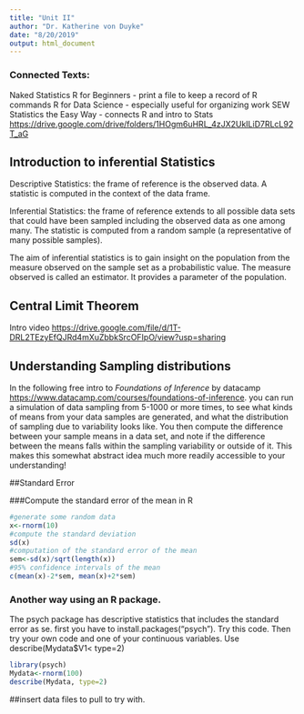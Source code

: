 ```yaml
---
title: "Unit II"
author: "Dr. Katherine von Duyke"
date: "8/20/2019"
output: html_document
---
```

### Connected Texts:
Naked Statistics
R for Beginners - print a file to keep a record of R commands
R for Data Science - especially useful for organizing work
SEW Statistics the Easy Way - connects R and intro to Stats
<https://drive.google.com/drive/folders/1HOgm6uHRL_4zJX2UkILiD7RLcL92T_aG> 

## Introduction to inferential Statistics
Descriptive Statistics: the frame of reference is the observed data. A statistic is computed in the context of the data frame.

Inferential Statistics: the frame of reference extends to all possible data sets that could have been sampled including the observed data as one among many. The statistic is computed from a random sample (a representative of many possible samples). 

The aim of inferential statistics is to gain insight on the population from the measure observed on the sample set as a probabilistic value. The measure observed is called an estimator. It provides a parameter of the population.

## Central Limit Theorem
Intro video <https://drive.google.com/file/d/1T-DRL2TEzyEfQJRd4mXuZbbkSrcOFIpO/view?usp=sharing>

## Understanding Sampling distributions
In the following free intro to *Foundations of Inference* by datacamp  <https://www.datacamp.com/courses/foundations-of-inference>. you can run a simulation of data sampling from 5-1000 or more times, to see what kinds of means from your data samples are generated, and what the distribution of sampling due to variability looks like. You then compute the difference between your sample means in a data set, and note if the difference between the means falls within the sampling variability or outside of it. This makes this somewhat abstract idea much more readily accessible to your understanding!

##Standard Error

###Compute the standard error of the mean in R
```r
#generate some random data
x<-rnorm(10)
#compute the standard deviation
sd(x)
#computation of the standard error of the mean
sem<-sd(x)/sqrt(length(x))
#95% confidence intervals of the mean
c(mean(x)-2*sem, mean(x)+2*sem)
```
### Another way using an R package.
The psych package has descriptive statistics that includes the standard error as se. first you have to install.packages("psych"). Try this code. Then try your own code and one of your continuous variables. Use describe(Mydata$V1< type=2)
```r
library(psych)
Mydata<-rnorm(100)
describe(Mydata, type=2)
```

##insert data files to pull to try with.






